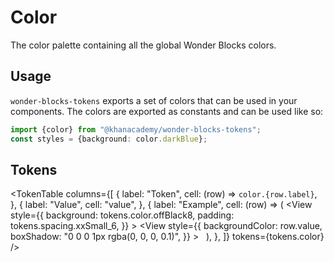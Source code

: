 



<Meta title="Packages / Tokens / Color" />

# Color

<ComponentInfo name={packageConfig.name} version={packageConfig.version} />

The color palette containing all the global Wonder Blocks colors.

## Usage

`wonder-blocks-tokens` exports a set of colors that can be used in your
components. The colors are exported as constants and can be used like so:

```ts
import {color} from "@khanacademy/wonder-blocks-tokens";
const styles = {background: color.darkBlue};
```

## Tokens

<TokenTable
    columns={[
        {
            label: "Token",
            cell: (row) => <code>color.{row.label}</code>,
        },
        {
            label: "Value",
            cell: "value",
        },
        {
            label: "Example",
            cell: (row) => (
                <View
                    style={{
                        background: tokens.color.offBlack8,
                        padding: tokens.spacing.xxSmall_6,
                    }}
                >
                    <View
                        style={{
                            backgroundColor: row.value,
                            boxShadow: "0 0 0 1px rgba(0, 0, 0, 0.1)",
                        }}
                    >
                        &nbsp;
                    </View>
                </View>
            ),
        },
    ]}
    tokens={tokens.color}
/>

